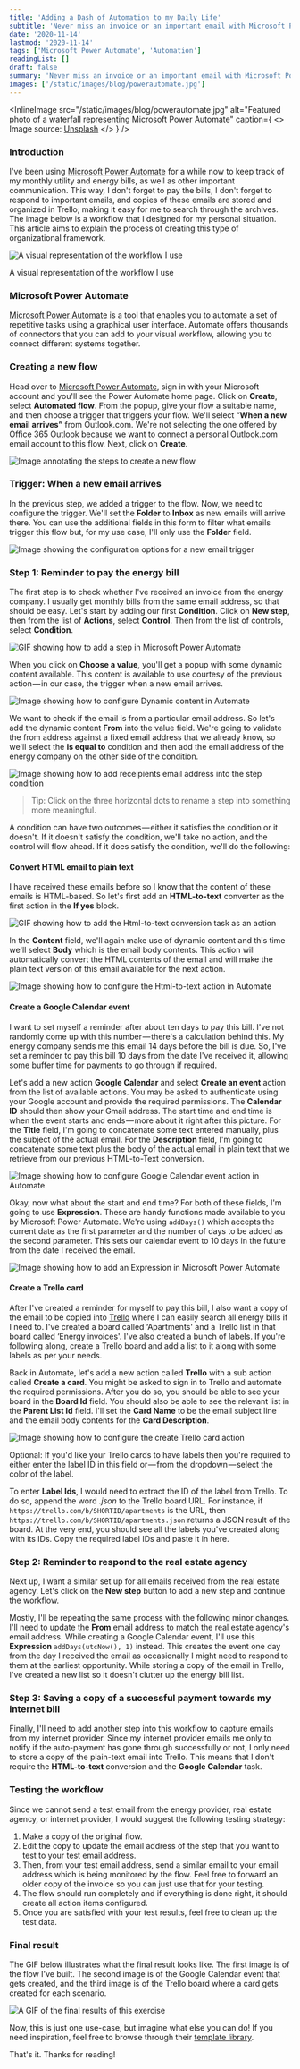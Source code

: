 ```yaml
---
title: 'Adding a Dash of Automation to my Daily Life'
subtitle: 'Never miss an invoice or an important email with Microsoft Power Automate'
date: '2020-11-14'
lastmod: '2020-11-14'
tags: ['Microsoft Power Automate', 'Automation']
readingList: []
draft: false
summary: 'Never miss an invoice or an important email with Microsoft Power Automate'
images: ['/static/images/blog/powerautomate.jpg']
---
```


<InlineImage
  src="/static/images/blog/powerautomate.jpg"
  alt="Featured photo of a waterfall representing Microsoft Power Automate"
  caption={
    <>
      Image source: <a href="https://unsplash.com/photos/waAAaeC9hns">Unsplash</a>
    </>
  }
/>

### Introduction

I've been using [Microsoft Power Automate](https://flow.microsoft.com/) for a while now to keep track of my monthly utility and energy bills, as well as other important communication. This way, I don't forget to pay the bills, I don't forget to respond to important emails, and copies of these emails are stored and organized in Trello; making it easy for me to search through the archives. The image below is a workflow that I designed for my personal situation. This article aims to explain the process of creating this type of organizational framework.

![A visual representation of the workflow I use](/static/posts/1_K9kL_X6G20bwMhQDrAmTEA.jpeg)

A visual representation of the workflow I use

### Microsoft Power Automate

[Microsoft Power Automate](https://flow.microsoft.com/) is a tool that enables you to automate a set of repetitive tasks using a graphical user interface. Automate offers thousands of connectors that you can add to your visual workflow, allowing you to connect different systems together.

### Creating a new flow

Head over to [Microsoft Power Automate](https://flow.microsoft.com/), sign in with your Microsoft account and you'll see the Power Automate home page. Click on **Create**, select **Automated flow**. From the popup, give your flow a suitable name, and then choose a trigger that triggers your flow. We'll select “**When a new email arrives”** from Outlook.com. We're not selecting the one offered by Office 365 Outlook because we want to connect a personal Outlook.com email account to this flow. Next, click on **Create**.

![Image annotating the steps to create a new flow](/static/posts/1_SXnhARIJPqNZaafkIrVQnw.png)

### Trigger: When a new email arrives

In the previous step, we added a trigger to the flow. Now, we need to configure the trigger. We'll set the **Folder** to **Inbox** as new emails will arrive there. You can use the additional fields in this form to filter what emails trigger this flow but, for my use case, I'll only use the **Folder** field.

![Image showing the configuration options for a new email trigger](/static/posts/1_SQPvMRfUaeBpS8ocYv1RJA.png)

### Step 1: Reminder to pay the energy bill

The first step is to check whether I've received an invoice from the energy company. I usually get monthly bills from the same email address, so that should be easy. Let's start by adding our first **Condition**. Click on **New step**, then from the list of **Actions**, select **Control**. Then from the list of controls, select **Condition**.

![GIF showing how to add a step in Microsoft Power Automate](/static/posts/1__Ep2VVSp2oLbMafuhcGh4A.gif)

When you click on **Choose a value**, you'll get a popup with some dynamic content available. This content is available to use courtesy of the previous action — in our case, the trigger when a new email arrives.

![Image showing how to configure Dynamic content in Automate](/static/posts/1_WIDSoG1j_1RFyQnOnMgPzQ.png)

We want to check if the email is from a particular email address. So let's add the dynamic content **From** into the value field. We're going to validate the from address against a fixed email address that we already know, so we'll select the **is equal to** condition and then add the email address of the energy company on the other side of the condition.

![Image showing how to add receipients email address into the step condition](/static/posts/1_pfaCUVt83XnxFLO_25pOvw.png)

> Tip: Click on the three horizontal dots to rename a step into something more meaningful.

A condition can have two outcomes — either it satisfies the condition or it doesn't. If it doesn't satisfy the condition, we'll take no action, and the control will flow ahead. If it does satisfy the condition, we'll do the following:

#### Convert HTML email to plain text

I have received these emails before so I know that the content of these emails is HTML-based. So let's first add an **HTML-to-text** converter as the first action in the **If yes** block.

![GIF showing how to add the Html-to-text conversion task as an action](/static/posts/1_OipB0NaqH02JmInHyAXHLQ.gif)

In the **Content** field, we'll again make use of dynamic content and this time we'll select **Body** which is the email body contents. This action will automatically convert the HTML contents of the email and will make the plain text version of this email available for the next action.

![Image showing how to configure the Html-to-text action in Automate](/static/posts/1_7E4ewBGhLJ7XVnRADF6wmQ.png)

#### Create a Google Calendar event

I want to set myself a reminder after about ten days to pay this bill. I've not randomly come up with this number — there's a calculation behind this. My energy company sends me this email 14 days before the bill is due. So, I've set a reminder to pay this bill 10 days from the date I've received it, allowing some buffer time for payments to go through if required.

Let's add a new action **Google Calendar** and select **Create an event** action from the list of available actions. You may be asked to authenticate using your Google account and provide the required permissions. The **Calendar ID** should then show your Gmail address. The start time and end time is when the event starts and ends — more about it right after this picture. For the **Title** field, I'm going to concatenate some text entered manually, plus the subject of the actual email. For the **Description&#x20;**&#x66;ield, I'm going to concatenate some text plus the body of the actual email in plain text that we retrieve from our previous HTML-to-Text conversion.

![Image showing how to configure Google Calendar event action in Automate](/static/posts/1_hCzxS5r80TOLiaTRahaMlw.png)

Okay, now what about the start and end time? For both of these fields, I'm going to use **Expression**. These are handy functions made available to you by Microsoft Power Automate. We're using `addDays()` which accepts the current date as the first parameter and the number of days to be added as the second parameter. This sets our calendar event to 10 days in the future from the date I received the email.

![Image showing how to add an Expression in Microsoft Power Automate](/static/posts/1_6YNswKJxgbfqDaCdLobhig.png)

#### Create a Trello card

After I've created a reminder for myself to pay this bill, I also want a copy of the email to be copied into [Trello](https://trello.com/clydedz/recommend) where I can easily search all energy bills if I need to. I've created a board called ‘Apartments' and a Trello list in that board called ‘Energy invoices'. I've also created a bunch of labels. If you're following along, create a Trello board and add a list to it along with some labels as per your needs.

Back in Automate, let's add a new action called **Trello** with a sub action called **Create a card**. You might be asked to sign in to Trello and automate the required permissions. After you do so, you should be able to see your board in the **Board Id** field. You should also be able to see the relevant list in the **Parent List Id** field. I'll set the **Card Name** to be the email subject line and the email body contents for the **Card Description**.

![Image showing how to configure the create Trello card action](/static/posts/1_CZ5UnWHFCCXoA3YXSz1iaQ.png)

Optional: If you'd like your Trello cards to have labels then you're required to either enter the label ID in this field or — from the dropdown — select the color of the label.

To enter **Label Ids**, I would need to extract the ID of the label from Trello. To do so, append the word _.json_ to the Trello board URL. For instance, if `https://trello.com/b/SHORTID/apartments` is the URL, then `https://trello.com/b/SHORTID/apartments.json` returns a JSON result of the board. At the very end, you should see all the labels you've created along with its IDs. Copy the required label IDs and paste it in here.

### Step 2: Reminder to respond to the real estate agency

Next up, I want a similar set up for all emails received from the real estate agency. Let's click on the **New step** button to add a new step and continue the workflow.

Mostly, I'll be repeating the same process with the following minor changes. I'll need to update the **From** email address to match the real estate agency's email address. While creating a Google Calendar event, I'll use this **Expression&#x20;**`addDays(utcNow(), 1)` instead. This creates the event one day from the day I received the email as occasionally I might need to respond to them at the earliest opportunity. While storing a copy of the email in Trello, I've created a new list so it doesn't clutter up the energy bill list.

### Step 3: Saving a copy of a successful payment towards my internet bill

Finally, I'll need to add another step into this workflow to capture emails from my internet provider. Since my internet provider emails me only to notify if the auto-payment has gone through successfully or not, I only need to store a copy of the plain-text email into Trello. This means that I don't require the **HTML-to-text** conversion and the **Google Calendar** task.

### Testing the workflow

Since we cannot send a test email from the energy provider, real estate agency, or internet provider, I would suggest the following testing strategy:

1. Make a copy of the original flow.
2. Edit the copy to update the email address of the step that you want to test to your test email address.
3. Then, from your test email address, send a similar email to your email address which is being monitored by the flow. Feel free to forward an older copy of the invoice so you can just use that for your testing.
4. The flow should run completely and if everything is done right, it should create all action items configured.
5. Once you are satisfied with your test results, feel free to clean up the test data.

### Final result

The GIF below illustrates what the final result looks like. The first image is of the flow I've built. The second image is of the Google Calendar event that gets created, and the third image is of the Trello board where a card gets created for each scenario.

![A GIF of the final results of this exercise](/static/posts/1_rusirwp_gS1kjWpKJZ5YLw.gif)

Now, this is just one use-case, but imagine what else you can do! If you need inspiration, feel free to browse through their [template library](https://flow.microsoft.com/en-us/templates/).

That's it. Thanks for reading!
